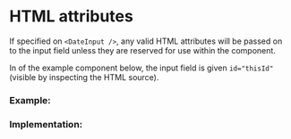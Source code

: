 
<Meta of={HTMLAttributesStories} />

# HTML attributes

If specified on `<DateInput />`, any valid HTML attributes will be passed on to the input field unless they are reserved for use within the component.

In of the example component below, the input field is given `id="thisId"` (visible by inspecting the HTML source).

### Example:

<Story of={HTMLAttributesStories.Example} />

### Implementation:

<Story of={HTMLAttributesStories.Implementation} />
